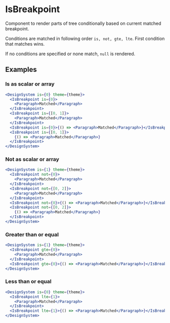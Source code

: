 # IsBreakpoint

Component to render parts of tree conditionally based on current matched breakpoint.

Conditions are matched in following order `is, not, gte, lte`. First condition that matches wins.

If no conditions are specified or none match, `null` is rendered.

## Examples

### Is as scalar or array

```jsx live=true
<DesignSystem is={0} theme={theme}>
  <IsBreakpoint is={0}>
    <Paragraph>Matched</Paragraph>
  </IsBreakpoint>
  <IsBreakpoint is={[0, 1]}>
    <Paragraph>Matched</Paragraph>
  </IsBreakpoint>
  <IsBreakpoint is={0}>{() => <Paragraph>Matched</Paragraph>}</IsBreakpoint>
  <IsBreakpoint is={[0, 1]}>
    {() => <Paragraph>Matched</Paragraph>}
  </IsBreakpoint>
</DesignSystem>
```

### Not as scalar or array

```jsx live=true
<DesignSystem is={1} theme={theme}>
  <IsBreakpoint not={0}>
    <Paragraph>Matched</Paragraph>
  </IsBreakpoint>
  <IsBreakpoint not={[0, 2]}>
    <Paragraph>Matched</Paragraph>
  </IsBreakpoint>
  <IsBreakpoint not={0}>{() => <Paragraph>Matched</Paragraph>}</IsBreakpoint>
  <IsBreakpoint not={[0, 2]}>
    {() => <Paragraph>Matched</Paragraph>}
  </IsBreakpoint>
</DesignSystem>
```

### Greater than or equal

```jsx live=true
<DesignSystem is={1} theme={theme}>
  <IsBreakpoint gte={0}>
    <Paragraph>Matched</Paragraph>
  </IsBreakpoint>
  <IsBreakpoint gte={0}>{() => <Paragraph>Matched</Paragraph>}</IsBreakpoint>
</DesignSystem>
```

### Less than or equal

```jsx live=true
<DesignSystem is={0} theme={theme}>
  <IsBreakpoint lte={1}>
    <Paragraph>Matched</Paragraph>
  </IsBreakpoint>
  <IsBreakpoint lte={1}>{() => <Paragraph>Matched</Paragraph>}</IsBreakpoint>
</DesignSystem>
```
